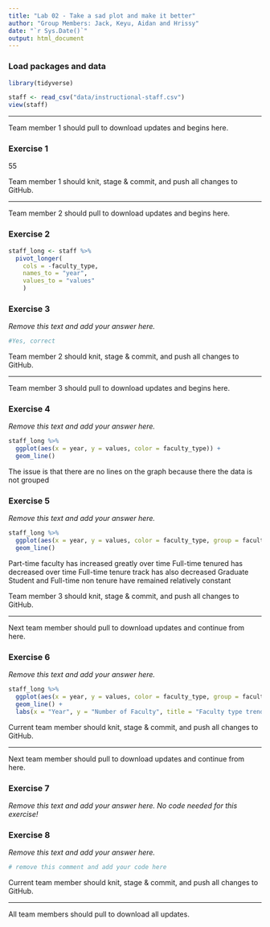```yaml
---
title: "Lab 02 - Take a sad plot and make it better"
author: "Group Members: Jack, Keyu, Aidan and Hrissy"
date: "`r Sys.Date()`"
output: html_document
---
```


### Load packages and data

```r
library(tidyverse) 
```

```r
staff <- read_csv("data/instructional-staff.csv")
view(staff)
```


--------


Team member 1 should pull to download updates and begins here.



### Exercise 1
55


Team member 1 should knit, stage & commit, and push all changes to GitHub.

--------

Team member 2 should pull to download updates and begins here.

### Exercise 2

```r
staff_long <- staff %>%
  pivot_longer(
    cols = -faculty_type, 
    names_to = "year",
    values_to = "values"
    )
```


### Exercise 3

*Remove this text and add your answer here.*

```r
#Yes, correct
```


Team member 2 should knit, stage & commit, and push all changes to GitHub.

--------

Team member 3 should pull to download updates and begins here.


### Exercise 4

*Remove this text and add your answer here.*

```r
staff_long %>%
  ggplot(aes(x = year, y = values, color = faculty_type)) +
  geom_line()

```

The issue is that there are no lines on the graph because there the data is not grouped

### Exercise 5

*Remove this text and add your answer here.*

```r
staff_long %>%
  ggplot(aes(x = year, y = values, color = faculty_type, group = faculty_type)) +
  geom_line()
```

Part-time faculty has increased greatly over time
Full-time tenured has decreased over time
Full-time tenure track has also decreased
Graduate Student and Full-time non tenure have remained relatively constant


Team member 3 should knit, stage & commit, and push all changes to GitHub.

--------

Next team member should pull to download updates and continue from here.


### Exercise 6

*Remove this text and add your answer here.*

```r
staff_long %>%
  ggplot(aes(x = year, y = values, color = faculty_type, group = faculty_type)) +
  geom_line() +
  labs(x = "Year", y = "Number of Faculty", title = "Faculty type trends from 1975 to 2011", color = "Faculty Type", caption = "American Association of University Professors (AAUP) data showing trends in instructional staff employees between 1975 and 2011")
```


Current team member should knit, stage & commit, and push all changes to GitHub.

--------

Next team member should pull to download updates and continue from here.


### Exercise 7

*Remove this text and add your answer here. No code needed for this exercise!*


### Exercise 8

*Remove this text and add your answer here.*

```r
# remove this comment and add your code here
```


Current team member should knit, stage & commit, and push all changes to GitHub.

--------

All team members should pull to download all updates.


